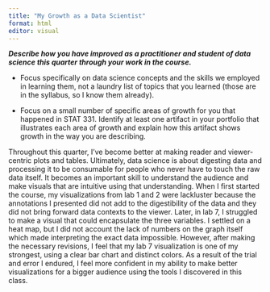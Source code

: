 ```yaml
---
title: "My Growth as a Data Scientist"
format: html
editor: visual
---
```


***Describe how you have improved as a practitioner and student of data science this quarter through your work in the course.***

-   Focus specifically on data science concepts and the skills we employed in learning them, not a laundry list of topics that you learned (those are in the syllabus, so I know them already).

-   Focus on a small number of specific areas of growth for you that happened in STAT 331. Identify at least one artifact in your portfolio that illustrates each area of growth and explain how this artifact shows growth in the way you are describing.

Throughout this quarter, I've become better at making reader and viewer-centric plots and tables. Ultimately, data science is about digesting data and processing it to be consumable for people who never have to touch the raw data itself. It becomes an important skill to understand the audience and make visuals that are intuitive using that understanding. When I first started the course, my visualizations from lab 1 and 2 were lackluster because the annotations I presented did not add to the digestibility of the data and they did not bring forward data contexts to the viewer. Later, in lab 7, I struggled to make a visual that could encapsulate the three variables. I settled on a heat map, but I did not account the lack of numbers on the graph itself which made interpreting the exact data impossible. However, after making the necessary revisions, I feel that my lab 7 visualization is one of my strongest, using a clear bar chart and distinct colors. As a result of the trial and error I endured, I feel more confident in my ability to make better visualizations for a bigger audience using the tools I discovered in this class.
